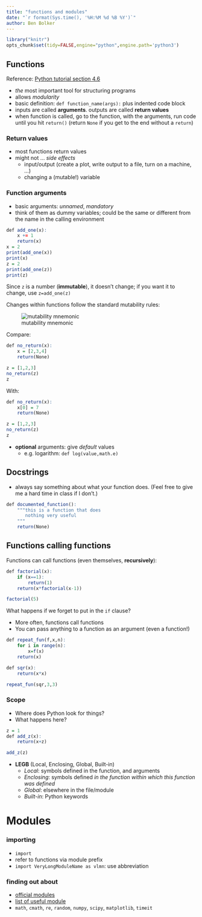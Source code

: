 ```yaml
---
title: "functions and modules"
date: "`r format(Sys.time(), '%H:%M %d %B %Y')`"
author: Ben Bolker
---
```


```r
library("knitr")
opts_chunk$set(tidy=FALSE,engine="python",engine.path='python3')
```

## Functions

Reference: [Python tutorial section 4.6](https://docs.python.org/3/tutorial/controlflow.html#default-argument-values)

- *the* most important tool for structuring programs
- allows *modularity*
- basic definition: `def function_name(args):` plus indented code block
- inputs are called **arguments**. outputs are called **return values**
- when function is called, go to the function, with the arguments, run code until you hit `return()` (return `None` if you get to the end without a `return`)

### Return values

- most functions return values
- might not ... *side effects*
	* input/output (create a plot, write output to a file, turn on a machine, ...)
    * changing a (mutable!) variable


### Function arguments

- basic arguments: *unnamed*, *mandatory*
- think of them as dummy variables; could be the same or different from the name in the calling environment

```r
def add_one(x):
    x += 1
    return(x)
x = 2
print(add_one(x))
print(x)
z = 2
print(add_one(z))
print(z)
```

Since `z` is a number (**immutable**), it doesn't change; if you want it to change, use `z=add_one(z)`

Changes within functions follow the standard mutability rules:

![mutability mnemonic](pix/mut_obj.png)

Compare:

```r
def no_return(x):
    x = [2,3,4]
    return(None)

z = [1,2,3]
no_return(z)
z
```

With:

```r
def no_return(x):
    x[0] = 7
    return(None)

z = [1,2,3]
no_return(z)
z
```

- **optional** arguments: give *default* values
    - e.g. logarithm: `def log(value,math.e)`

## Docstrings

- always say something about what your function does. (Feel free to give me a hard time in class if I don't.)

```r
def documented_function():
    """this is a function that does
       nothing very useful
    """
    return(None)
```

## Functions calling functions

Functions can call functions (even themselves, **recursively**):

```r
def factorial(x):
    if (x==1):
        return(1)
    return(x*factorial(x-1))

factorial(5)
```

What happens if we forget to put in the `if` clause?

- More often, functions call functions
- You can pass anything to a function as an argument (even a function!)

```r
def repeat_fun(f,x,n):
    for i in range(n):
        x=f(x)
    return(x)

def sqr(x):
    return(x*x)

repeat_fun(sqr,3,3)
```

### Scope

* Where does Python look for things?
* What happens here?
```r
z = 1
def add_z(x):
    return(x+z)

add_z(z)
```
* **LEGB** (Local, Enclosing, Global, Built-in)
    * *Local*: symbols defined in the function, and arguments
	* *Enclosing*: symbols defined *in the function within which this function was defined*
	* *Global*: elsewhere in the file/module
	* *Built-in*: Python keywords
	

# Modules

### importing

* `import`
* refer to functions via module prefix
* `import VeryLongModuleName as vlmn`: use abbreviation


### finding out about

* [official modules](https://docs.python.org/3/py-modindex.html)
* [list of useful module](https://wiki.python.org/moin/UsefulModules)
* `math`, `cmath`, `re`, `random`, `numpy`, `scipy`, `matplotlib`, `timeit`
